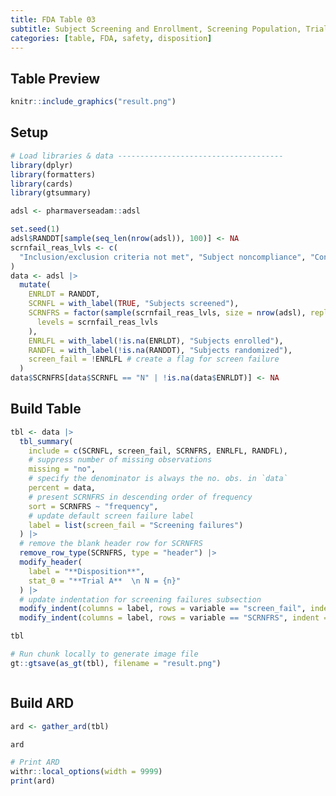 ```yaml
---
title: FDA Table 03
subtitle: Subject Screening and Enrollment, Screening Population, Trials A and B
categories: [table, FDA, safety, disposition]
---
```


::: panel-tabset
## Table Preview

```r
knitr::include_graphics("result.png")
```

## Setup

```r
# Load libraries & data -------------------------------------
library(dplyr)
library(formatters)
library(cards)
library(gtsummary)

adsl <- pharmaverseadam::adsl

set.seed(1)
adsl$RANDDT[sample(seq_len(nrow(adsl)), 100)] <- NA
scrnfail_reas_lvls <- c(
  "Inclusion/exclusion criteria not met", "Subject noncompliance", "Consent withdrawn", "Other"
)
data <- adsl |>
  mutate(
    ENRLDT = RANDDT,
    SCRNFL = with_label(TRUE, "Subjects screened"),
    SCRNFRS = factor(sample(scrnfail_reas_lvls, size = nrow(adsl), replace = TRUE),
      levels = scrnfail_reas_lvls
    ),
    ENRLFL = with_label(!is.na(ENRLDT), "Subjects enrolled"),
    RANDFL = with_label(!is.na(RANDDT), "Subjects randomized"),
    screen_fail = !ENRLFL # create a flag for screen failure
  )
data$SCRNFRS[data$SCRNFL == "N" | !is.na(data$ENRLDT)] <- NA
```

## Build Table

```r
tbl <- data |>
  tbl_summary(
    include = c(SCRNFL, screen_fail, SCRNFRS, ENRLFL, RANDFL),
    # suppress number of missing observations
    missing = "no",
    # specify the denominator is always the no. obs. in `data`
    percent = data,
    # present SCRNFRS in descending order of frequency
    sort = SCRNFRS ~ "frequency",
    # update default screen failure label
    label = list(screen_fail = "Screening failures")
  ) |>
  # remove the blank header row for SCRNFRS
  remove_row_type(SCRNFRS, type = "header") |>
  modify_header(
    label = "**Disposition**",
    stat_0 = "**Trial A**  \n N = {n}"
  ) |>
  # update indentation for screening failures subsection
  modify_indent(columns = label, rows = variable == "screen_fail", indent = 4L) |>
  modify_indent(columns = label, rows = variable == "SCRNFRS", indent = 8L)

tbl
```

```r
# Run chunk locally to generate image file
gt::gtsave(as_gt(tbl), filename = "result.png")
```

```r
```

## Build ARD

```r
ard <- gather_ard(tbl)

ard
```

```r
# Print ARD
withr::local_options(width = 9999)
print(ard)
```
:::
